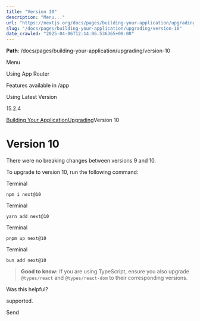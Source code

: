 ---
title: "Version 10"
description: "Menu..."
url: "https://nextjs.org/docs/pages/building-your-application/upgrading/version-10"
slug: "/docs/pages/building-your-application/upgrading/version-10"
date_crawled: "2025-04-06T12:14:06.536365+00:00"
---

**Path**: /docs/pages/building-your-application/upgrading/version-10

Menu

Using App Router

Features available in /app

Using Latest Version

15.2.4

[Building Your Application](/docs/pages/building-your-application)[Upgrading](/docs/pages/building-your-application/upgrading)Version 10

# Version 10

There were no breaking changes between versions 9 and 10.

To upgrade to version 10, run the following command:

Terminal

```
npm i next@10
```

Terminal

```
yarn add next@10
```

Terminal

```
pnpm up next@10
```

Terminal

```
bun add next@10
```

> **Good to know:** If you are using TypeScript, ensure you also upgrade `@types/react` and `@types/react-dom` to their corresponding versions.

Was this helpful?

supported.

Send